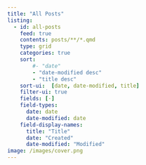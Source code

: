 ```yaml
---
title: "All Posts"
listing:
  - id: all-posts
    feed: true
    contents: posts/**/*.qmd
    type: grid
    categories: true
    sort:
        #- "date"
        - "date-modified desc"
        - "title desc"
    sort-ui:  [date, date-modified, title]
    filter-ui: true
    fields: [·]
    field-types:
      date: date
      date-modified: date
    field-display-names:
      title: "Title"
      date: "Created"
      date-modified: "Modified"
image: /images/cover.png
---
```


::: {#all-posts}
:::
